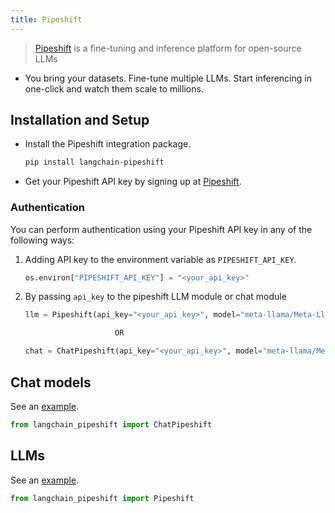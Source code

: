 ```yaml
---
title: Pipeshift
---
```


> [Pipeshift](https://pipeshift.com) is a fine-tuning and inference platform for open-source LLMs

- You bring your datasets. Fine-tune multiple LLMs. Start inferencing in one-click and watch them scale to millions.

## Installation and Setup

- Install the Pipeshift integration package.

  ```bash
  pip install langchain-pipeshift
  ```

- Get your Pipeshift API key by signing up at [Pipeshift](https://pipeshift.com).

### Authentication

You can perform authentication using your Pipeshift API key in any of the following ways:

1. Adding API key to the environment variable as `PIPESHIFT_API_KEY`.

    ```python
    os.environ["PIPESHIFT_API_KEY"] = "<your_api_key>"
    ```

2. By passing `api_key` to the pipeshift LLM module or chat module

    ```python
    llm = Pipeshift(api_key="<your_api_key>", model="meta-llama/Meta-Llama-3.1-8B-Instruct", max_tokens=512)

                        OR

    chat = ChatPipeshift(api_key="<your_api_key>", model="meta-llama/Meta-Llama-3.1-8B-Instruct", max_tokens=512)
    ```

## Chat models

See an [example](/oss/python/integrations/chat/pipeshift).

```python
from langchain_pipeshift import ChatPipeshift
```
## LLMs

See an [example](/oss/python/integrations/llms/pipeshift).

```python
from langchain_pipeshift import Pipeshift
```
